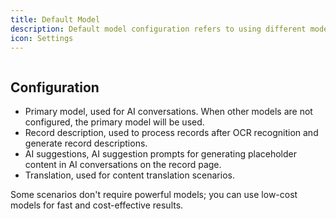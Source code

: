 ```yaml
---
title: Default Model
description: Default model configuration refers to using different models for specific functions.
icon: Settings
---
```



<Image width="0" height="0" src="https://s2.loli.net/2025/07/10/xaczJfKtuqkgDdS.png" />

## Configuration

- Primary model, used for AI conversations. When other models are not configured, the primary model will be used.
- Record description, used to process records after OCR recognition and generate record descriptions.
- AI suggestions, AI suggestion prompts for generating placeholder content in AI conversations on the record page.
- Translation, used for content translation scenarios.

Some scenarios don't require powerful models; you can use low-cost models for fast and cost-effective results.
